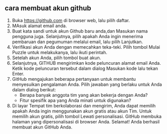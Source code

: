 ## cara membuat akun github
1. Buka https://github.com di browser web, lalu pilih daftar.
2. MAsuk alamat email anda.
3. Buat kata sandi untuk akun Github baru anda,dan Masukan nama pengguna juga. Selanjutnya, pilih apakah Anda ingin menerima pembaruan dan pegumuman melalui email,
   lalu pilih Lanjutkan.
4. Verifikasi akun Anda  dengan memecahkan teka-teki. Pilih tombol Mulai Puzzle untuk melakukanya, lalu ikuti perintah.
5. Setelah akun Anda, pilih tombol buat akun.
6. Selanjutnya, GITHUB mengirimkan kode peluncuran alamat email Anda. Ketik kode peluncuran tersebut dalam dialog Masukan kode lalu tekan Enter.
7. GitHub mengajukan beberapa pertanyaan untuk membantu menyesuikan  pengalaman Anda. Pilih jawaban yang berlaku untuk Anda dalam dialog berikut:
   - Berapa banyak anggota tim yang akan bekerja dengan Anda?
   - Fitur spesifik apa yang Anda minati untuk digunakan?
8. Di layar Tempat tim berkolaborasi dan mengirim, Anda dapat memilih apakah Anda ingin menggunakan akun gratis atau akun Tim. Untuk memilih akun gratis, pilih tombol
   Lewati personalisasi.
GitHub membuka halaman yang dipersonalisasi di browser Anda. Selamat! Anda berhasil membuat akun GitHub Anda.
